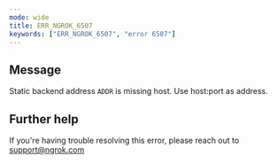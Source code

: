 ```yaml
---
mode: wide
title: ERR_NGROK_6507
keywords: ["ERR_NGROK_6507", "error 6507"]
---
```


## Message

Static backend address `ADDR` is missing host. Use host:port as address.

## Further help

If you're having trouble resolving this error, please reach out to [support@ngrok.com](mailto:support@ngrok.com?subject=Help%20with%20ERR_NGROK_6507)
